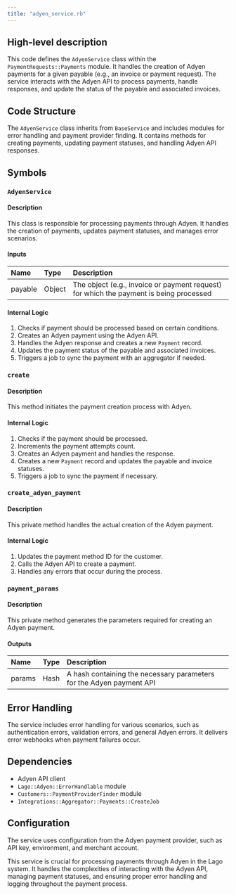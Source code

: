 ```yaml
---
title: "adyen_service.rb"
---
```


## High-level description
This code defines the `AdyenService` class within the `PaymentRequests::Payments` module. It handles the creation of Adyen payments for a given payable (e.g., an invoice or payment request). The service interacts with the Adyen API to process payments, handle responses, and update the status of the payable and associated invoices.

## Code Structure
The `AdyenService` class inherits from `BaseService` and includes modules for error handling and payment provider finding. It contains methods for creating payments, updating payment statuses, and handling Adyen API responses.

## Symbols

### `AdyenService`
#### Description
This class is responsible for processing payments through Adyen. It handles the creation of payments, updates payment statuses, and manages error scenarios.

#### Inputs
| Name | Type | Description |
|:-----|:-----|:------------|
| payable | Object | The object (e.g., invoice or payment request) for which the payment is being processed |

#### Internal Logic
1. Checks if payment should be processed based on certain conditions.
2. Creates an Adyen payment using the Adyen API.
3. Handles the Adyen response and creates a new `Payment` record.
4. Updates the payment status of the payable and associated invoices.
5. Triggers a job to sync the payment with an aggregator if needed.

### `create`
#### Description
This method initiates the payment creation process with Adyen.

#### Internal Logic
1. Checks if the payment should be processed.
2. Increments the payment attempts count.
3. Creates an Adyen payment and handles the response.
4. Creates a new `Payment` record and updates the payable and invoice statuses.
5. Triggers a job to sync the payment if necessary.

### `create_adyen_payment`
#### Description
This private method handles the actual creation of the Adyen payment.

#### Internal Logic
1. Updates the payment method ID for the customer.
2. Calls the Adyen API to create a payment.
3. Handles any errors that occur during the process.

### `payment_params`
#### Description
This private method generates the parameters required for creating an Adyen payment.

#### Outputs
| Name | Type | Description |
|:-----|:-----|:------------|
| params | Hash | A hash containing the necessary parameters for the Adyen payment API |

## Error Handling
The service includes error handling for various scenarios, such as authentication errors, validation errors, and general Adyen errors. It delivers error webhooks when payment failures occur.

## Dependencies
- Adyen API client
- `Lago::Adyen::ErrorHandlable` module
- `Customers::PaymentProviderFinder` module
- `Integrations::Aggregator::Payments::CreateJob`

## Configuration
The service uses configuration from the Adyen payment provider, such as API key, environment, and merchant account.

This service is crucial for processing payments through Adyen in the Lago system. It handles the complexities of interacting with the Adyen API, managing payment statuses, and ensuring proper error handling and logging throughout the payment process.